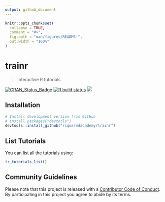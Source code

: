 ```yaml
---
output: github_document
---
```


<!-- README.md is generated from README.Rmd. Please edit that file -->

```r
knitr::opts_chunk$set(
  collapse = TRUE,
  comment = "#>",
  fig.path = "man/figures/README-",
  out.width = "100%"
)
```
# trainr

> Interactive R tutorials.

<!-- badges: start -->
[![CRAN\_Status\_Badge](http://www.r-pkg.org/badges/version/trainr)](https://cran.r-project.org/package=trainr) 
[![R build status](https://github.com/rsquaredacademy/trainr/workflows/R-CMD-check/badge.svg)](https://github.com/rsquaredacademy/trainr/actions) ![](https://img.shields.io/badge/lifecycle-experimental-orange.svg)
<!-- badges: end -->

## Installation

``` r
# Install development version from GitHub
# install.packages("devtools")
devtools::install_github("rsquaredacademy/trainr")
```

## List Tutorials

You can list all the tutorials using:

```r
tr_tutorials_list()
```

## Community Guidelines

Please note that this project is released with a [Contributor Code of Conduct](CODE_OF_CONDUCT.md).
By participating in this project you agree to abide by its terms.
